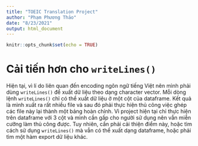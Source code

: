 ```yaml
---
title: "TOEIC Translation Project"
author: "Phạm Phương Thảo"
date: "8/23/2021"
output: html_document
---
```


```r
knitr::opts_chunk$set(echo = TRUE)
```


# Cải tiến hơn cho `writeLines()`

Hiện tại, vì lí do liên quan đến encoding ngôn ngữ tiếng Việt nên mình phải dùng `writeLines()` để xuất dữ liệu theo dạng character vector.
Mỗi dòng lệnh `writeLines()` chỉ có thể xuất dữ liệu ở một cột của dataframe.
Kết quả là mình xuất ra rất nhiều file và sau đó phải thực hiện thủ công việc ghép các file này lại thành một bảng hoàn chỉnh.
Vì project hiện tại chỉ thực hiện trên dataframe với 3 cột và mình cần gấp cho người sử dụng nên vẫn miễn cưỡng làm thủ công được.
Tuy nhiên, cần phải cải thiện điểm này, hoặc tìm cách sử dụng `writeLines()` mà vẫn có thể xuất dạng dataframe, 
hoặc phải tìm một hàm export dữ liệu khác.

# 
